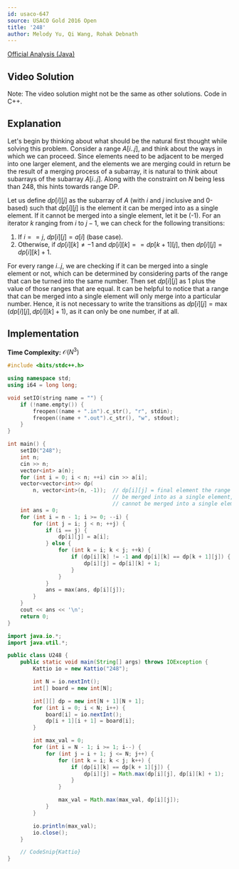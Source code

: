 ```yaml
---
id: usaco-647
source: USACO Gold 2016 Open
title: '248'
author: Melody Yu, Qi Wang, Rohak Debnath
---
```


[Official Analysis (Java)](http://www.usaco.org/current/data/sol_248_gold_open16.html)

## Video Solution

Note: The video solution might not be the same as other solutions. Code in C++.
<YouTube id="OdHxOYICx-o" />

## Explanation

Let's begin by thinking about what should be the natural first thought while solving this problem. Consider a range $A[i..j]$, and think about the ways in which we can proceed. Since elements need to be adjacent to be merged into one larger element, and the elements we are merging could in return be the result of a merging process of a subarray, it is natural to think about subarrays of the subarray $A[i..j]$. Along with the constraint on $N$ being less than 248, this hints towards range DP.

Let us define $dp[i][j]$ as the subarray of $A$ (with $i$ and $j$ inclusive and 0-based) such that $dp[i][j]$ is the element it can be merged into as a single element. If it cannot be merged into a single element, let it be \(-1\). For an iterator $k$ ranging from $i$ to $j-1$, we can check for the following transitions:

1. If $i == j$, $dp[i][j] = a[i]$ (base case).
2. Otherwise, if $dp[i][k] \neq -1$ and $dp[i][k] == dp[k+1][j]$, then $dp[i][j] = dp[i][k] + 1$.

For every range $i..j$, we are checking if it can be merged into a single element or not, which can be determined by considering parts of the range that can be turned into the same number. Then set $dp[i][j]$ as 1 plus the value of those ranges that are equal. It can be helpful to notice that a range that can be merged into a single element will only merge into a particular number. Hence, it is not necessary to write the transitions as $dp[i][j] = \max(dp[i][j], dp[i][k] + 1)$, as it can only be one number, if at all.



## Implementation

**Time Complexity:** $\mathcal{O}(N^3)$

<LanguageSection>
<CPPSection>

```cpp
#include <bits/stdc++.h>

using namespace std;
using i64 = long long;

void setIO(string name = "") {
	if (!name.empty()) {
		freopen((name + ".in").c_str(), "r", stdin);
		freopen((name + ".out").c_str(), "w", stdout);
	}
}

int main() {
	setIO("248");
	int n;
	cin >> n;
	vector<int> a(n);
	for (int i = 0; i < n; ++i) cin >> a[i];
	vector<vector<int>> dp(
	    n, vector<int>(n, -1));  // dp[i][j] = final element the range i..j can
	                             // be merged into as a single element, -1 if it
	                             // cannot be merged into a single element
	int ans = 0;
	for (int i = n - 1; i >= 0; --i) {
		for (int j = i; j < n; ++j) {
			if (i == j) {
				dp[i][j] = a[i];
			} else {
				for (int k = i; k < j; ++k) {
					if (dp[i][k] != -1 and dp[i][k] == dp[k + 1][j]) {
						dp[i][j] = dp[i][k] + 1;
					}
				}
			}
			ans = max(ans, dp[i][j]);
		}
	}
	cout << ans << '\n';
	return 0;
}
```
</CPPSection>
<JavaSection>

```java
import java.io.*;
import java.util.*;

public class U248 {
	public static void main(String[] args) throws IOException {
		Kattio io = new Kattio("248");

		int N = io.nextInt();
		int[] board = new int[N];

		int[][] dp = new int[N + 1][N + 1];
		for (int i = 0; i < N; i++) {
			board[i] = io.nextInt();
			dp[i + 1][i + 1] = board[i];
		}

		int max_val = 0;
		for (int i = N - 1; i >= 1; i--) {
			for (int j = i + 1; j <= N; j++) {
				for (int k = i; k < j; k++) {
					if (dp[i][k] == dp[k + 1][j]) {
						dp[i][j] = Math.max(dp[i][j], dp[i][k] + 1);
					}
				}

				max_val = Math.max(max_val, dp[i][j]);
			}
		}

		io.println(max_val);
		io.close();
	}

	// CodeSnip{Kattio}
}
```

</JavaSection>
</LanguageSection>
